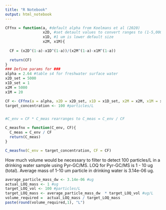 ```yaml
---
title: "R Notebook"
output: html_notebook
---
```



```r
CFfnx = function(a, #default alpha from Koelmans et al (2020)
                 x2D, #set detault values to convert ranges to (1-5,000 um) #5mm is upper defuault 
                 x1D, #1 um is lower default size
                 x2M, x1M){
  
  CF = (x2D^(1-a)-x1D^(1-a))/(x2M^(1-a)-x1M^(1-a))
  
  return(CF)
}
### Define params for ###
alpha = 2.64 #table s4 for freshwater surface water
x2D_set = 5000
x1D_set = 1
x2M = 5000
x1M = 20

CF <- CFfnx(a = alpha, x2D = x2D_set, x1D = x1D_set, x2M = x2M, x1M = x1M)
target_concentration <- 100 #particles/L


#C_env = CF * C_meas rearranges to C_meas = C_env / CF

C_measfnx = function(C_env, CF){
  C_meas = C_env / CF
  return(C_meas)
}

C_measfnx(C_env = target_concentration, CF = CF)
```
How much volume would be necessary to filter to detect 100 particles/L in a drinking water sample using Pyr-GC/MS. 
LOQ for Pyr-GC/MS is 1 - 10 ug (total).
Average mass of 1-10 um particle in drinking water is 3.14e-06 ug.
```r
average_particle_mass_dw <- 3.14e-06 #ug
actual_LOQ_mass <- 1 #ug
target_LOQ_vol <- 100 #particles/L
target_LOQ_mass <- average_particle_mass_dw  * target_LOQ_vol #ug/L
volume_required =  actual_LOQ_mass / target_LOQ_mass
paste(round(volume_required,1), "L")
```

